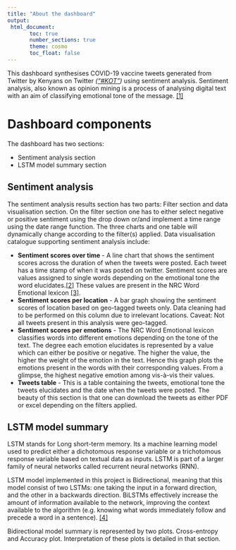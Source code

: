 ```yaml
---
title: "About the dashboard"
output: 
 html_document:
       toc: true
       number_sections: true
       theme: cosmo
       toc_float: false
---
```


This dashboard synthesises COVID-19 vaccine tweets generated from Twitter by Kenyans on Twitter *(["#KOT"](https://twitter.com/search?q=%23KOT&src=typeahead_click))* using sentiment analysis.
Sentiment analysis, also known as opinion mining is a process of analysing digital text with an aim of classifying emotional tone of the message. [[1]](https://aws.amazon.com/what-is/sentiment-analysis/)

# Dashboard components
The dashboard has two sections:

* Sentiment analysis section
* LSTM model summary section

## Sentiment analysis
The sentiment analysis results section has two parts: Filter section and data visualisation section. On the filter section one has to either select negative or positive sentiment using the drop down or/and implement a time range using the date range function. The three charts and one table will dynamically change according to the filter(s) applied. Data visualisation catalogue supporting sentiment analysis include:

* **Sentiment scores over time** - A line chart that shows the sentiment scores across the duration of when the tweets were posted. Each tweet has a time stamp of when it was posted on twitter. 
Sentiment scores are values assigned to single words depending on the emotional tone the word elucidates.[[2]](https://www.tidytextmining.com/sentiment.html) These values are present in the NRC Word Emotional lexicon [[3]](http://saifmohammad.com/WebPages/NRC-Emotion-Lexicon.htm).
* **Sentiment scores per location** - A bar graph showing the sentiment scores of location based on geo-tagged tweets only. Data cleaning had to be performed on this column due to irrelevant locations. Caveat: Not all tweets present in this analysis were geo-tagged. 
* **Sentiment scores per emotions** - The NRC Word Emotional lexicon classifies words into different emotions depending on the tone of the text. The degree each emotion elucidates is represented by a value which can either be positive or negative. The higher the value, the higher the weight of the emotion in the text. Hence this graph plots the emotions present in the words with their corresponding values. From a glimpse, the highest negative emotion among  vis-à-vis their values. 
* **Tweets table** - This is a table containing the tweets, emotional tone the tweets elucidates and the date when the tweets were posted. The beauty of this section is that one can download the tweets as either PDF or excel depending on the filters applied.

## LSTM model summary
LSTM stands for Long short-term memory. Its a machine learning model used to predict either a dichotomous response variable or a trichotomous response variable based on textual data as inputs. LSTM is part of a larger family of neural networks called recurrent neural networks (RNN). 

LSTM model implemented in this project is Bidirectional, meaning that this model consist of two LSTMs: one taking the input in a forward direction, and the other in a backwards direction. BiLSTMs effectively increase the amount of information available to the network, improving the context available to the algorithm (e.g. knowing what words immediately follow and precede a word in a sentence). [[4]](https://paperswithcode.com/method/bilstm)

Bidirectional model summary is represented by two plots. Cross-entropy and Accuracy plot. Interpretation of these plots is detailed in that section. 
